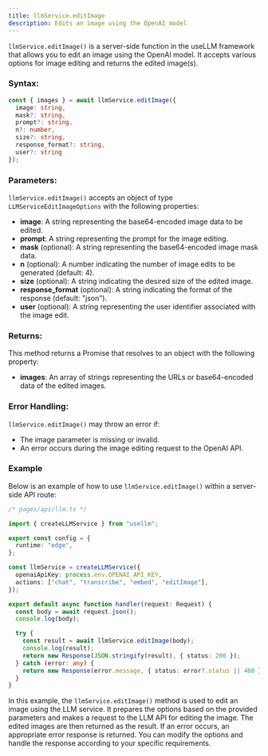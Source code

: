 ```yaml
---
title: llmService.editImage
description: Edits an image using the OpenAI model
---
```


`llmService.editImage()` is a server-side function in the useLLM framework that allows you to edit an image using the OpenAI model. It accepts various options for image editing and returns the edited image(s).

### Syntax:

```typescript
const { images } = await llmService.editImage({
  image: string,
  mask?: string,
  prompt?: string,
  n?: number,
  size?: string,
  response_format?: string,
  user?: string
});
```

### Parameters:

`llmService.editImage()` accepts an object of type `LLMServiceEditImageOptions` with the following properties:

- **image**: A string representing the base64-encoded image data to be edited.
- **prompt**: A string representing the prompt for the image editing.
- **mask** (optional): A string representing the base64-encoded image mask data.
- **n** (optional): A number indicating the number of image edits to be generated (default: 4).
- **size** (optional): A string indicating the desired size of the edited image.
- **response_format** (optional): A string indicating the format of the response (default: "json").
- **user** (optional): A string representing the user identifier associated with the image edit.


### Returns:

This method returns a Promise that resolves to an object with the following property:

- **images**: An array of strings representing the URLs or base64-encoded data of the edited images.

### Error Handling:

`llmService.editImage()` may throw an error if:

- The image parameter is missing or invalid.
- An error occurs during the image editing request to the OpenAI API.

### Example

Below is an example of how to use `llmService.editImage()` within a server-side API route:

```typescript
/* pages/api/llm.ts */

import { createLLMService } from "usellm";

export const config = {
  runtime: "edge",
};

const llmService = createLLMService({
  openaiApiKey: process.env.OPENAI_API_KEY,
  actions: ["chat", "transcribe", "embed", "editImage"],
});

export default async function handler(request: Request) {
  const body = await request.json();
  console.log(body);

  try {
    const result = await llmService.editImage(body);
    console.log(result);
    return new Response(JSON.stringify(result), { status: 200 });
  } catch (error: any) {
    return new Response(error.message, { status: error?.status || 400 });
  }
}
```

In this example, the `llmService.editImage()` method is used to edit an image using the LLM service. It prepares the options based on the provided parameters and makes a request to the LLM API for editing the image. The edited images are then returned as the result. If an error occurs, an appropriate error response is returned. You can modify the options and handle the response according to your specific requirements.